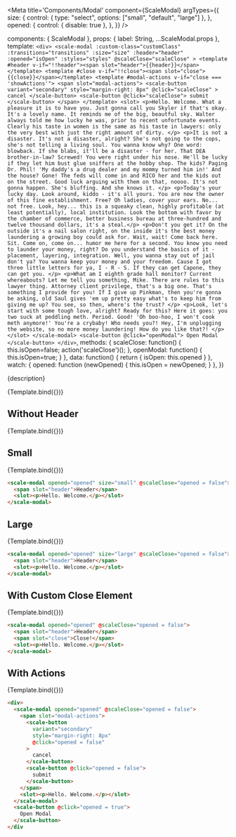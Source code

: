 
<Meta
  title='Components/Modal'
  component={ScaleModal}
  argTypes={{
    size: {
      control: {
        type: "select",
        options: ["small", "default", "large"]
      },
    },
    opened: {
      control: {
        disable: true
      },
    },
  }}
/>

  components: { ScaleModal },
  props: {
    label: String,
    ...ScaleModal.props
  },
  template: `
    <div>
      <scale-modal
        :custom-class="customClass"
        :transitions="transitions"
        :size="size"
        :header="header"
        :opened="isOpen"
        :styles="styles"
        @scaleClose="scaleClose"
      >
        <template #header v-if="!!header"><span slot="header">{{header}}</span></template>
        <template #close v-if="!!close"><span slot="close">{{close}}</span></template>
        <template #modal-actions v-if="close === 'showActions'">
          <span slot="modal-actions">
            <scale-button
              variant="secondary"
              style="margin-right: 8px"
              @click="scaleClose"
            >
              cancel
            </scale-button>
            <scale-button @click="scaleClose">
              submit
            </scale-button>
          </span>
        </template>
        <slot>
          <p>Hello. Welcome. What a pleasure it is to have you. Just gonna call you Skyler if that's okay. It's a lovely name. It reminds me of the big, beautful sky. Walter always told me how lucky he was, prior to recent unfortunate events. Clearly his taste in women is the same as his taste in lawyers: only the very best with just the right amount of dirty. </p>
          <p>It is not a disaster. It's not a disaster, alright? She's not going to the cops, she's not telling a living soul. You wanna know why? One word: blowback. If she blabs, it'll be a disaster - for her. That DEA brother-in-law? Screwed! You were right under his nose. He'll be lucky if they let him bust glue sniffers at the hobby shop. The kids? Paging Dr. Phil! 'My daddy's a drug dealer and my mommy turned him in!' And the house? Gone! The feds will come in and RICO her and the kids out on the street. Good luck arguing with them on that, noooo. It's not gonna happen. She's bluffing. And she knows it. </p>
          <p>Today's your lucky day. Look around, kiddo - it's all yours. You are now the owner of this fine establishment. Free? Oh ladies, cover your ears. No... not free. Look, hey... this is a squeaky clean, highly profitable (at least potentially), local institution. Look the bottom with favor by the chamber of commerce, better business bureau at three-hundred and twelve thousand dollars, it's a steal.</p>
          <p>Don't you get it? On the outside it's a nail salon right, on the inside it's the best money laundering a growing boy could ask for. Wait, wait! Come back here. Sit. Come on, come on... humor me here for a second. You know you need to launder your money, right? Do you understand the basics of it - placement, layering, integration. Well, you wanna stay out of jail don't ya? You wanna keep your money and your freedom. Cause I got three little letters for ya, I - R - S. If they can get Capone, they can get you. </p>
          <p>What am I eighth grade hall monitor? Current whereabouts? Let me tell you something, Mike. There are rules to this lawyer thing. Attorney client privilege, that's a big one. That's something I provide for you! If I give up Pinkman, then you're gonna be asking, old Saul gives 'em up pretty easy what's to keep him from giving me up? You see, so then, where's the trust? </p>
          <p>Look, let's start with some tough love, alright? Ready for this? Here it goes: you two suck at peddling meth. Period. Good! 'Oh boo-hoo, I won't cook meth anymore!' You're a crybaby! Who needs you?! Hey, I'm unplugging the website, so no more money laundering! How do you like that?! </p>
        </slot>
      </scale-modal>
      <scale-button @click="openModal">
        Open Modal
      </scale-button>
    </div>
  `,
   methods: {
     scaleClose: function() {
       this.isOpen=false;
       action('scaleClose')();
     },
     openModal: function() {
       this.isOpen=true;
     }
   },
   data: function() {
      return { isOpen: this.opened }
   },
   watch: {
     opened: function (newOpened) {
       this.isOpen = newOpened;
     }
   },
})

<Description>{description}</Description>

<Preview withSource="none">
  <Story
    name='Standard'
    args={{
      opened: false,
      header: 'Header',
    }}
  >
    {Template.bind({})}
  </Story>
</Preview>

<Props story='Standard' />


## Without Header

<Preview withSource="none">
  <Story
    name='Without Header'
    args={{
      opened: false,
    }}
  >
    {Template.bind({})}
  </Story>
</Preview>


## Small

<Preview withSource="none">
  <Story
    name='Small'
    args={{
      opened: false,
      header: 'Header',
      size: 'small'
    }}
  >
    {Template.bind({})}
  </Story>
</Preview>

```html
<scale-modal opened="opened" size="small" @scaleClose="opened = false">
  <span slot="header">Header</span>
  <slot><p>Hello. Welcome.</p></slot>
</scale-modal>
```


## Large

<Preview withSource="none">
  <Story
    name='Large'
    args={{
      opened: false,
      header: 'Header',
      size: 'large'
    }}
  >
    {Template.bind({})}
  </Story>
</Preview>

```html
<scale-modal opened="opened" size="large" @scaleClose="opened = false">
  <span slot="header">Header</span>
  <slot><p>Hello. Welcome.</p></slot>
</scale-modal>
```


## With Custom Close Element

<Preview withSource="none">
  <Story
    name='With Custom Close Element'
    args={{
      opened: false,
      header: 'Header',
      close: 'Close!',
    }}
  >
    {Template.bind({})}
  </Story>
</Preview>

```html
<scale-modal opened="opened" @scaleClose="opened = false">
  <span slot="header">Header</span>
  <span slot="close">Close!</span>
  <slot><p>Hello. Welcome.</p></slot>
</scale-modal>
```


## With Actions

<Preview withSource="none">
  <Story
    name='With Actions'
    args={{
      opened: false,
      header: 'Header',
      close: 'showActions',
    }}
  >
    {Template.bind({})}
  </Story>
</Preview>

```html
<div>
  <scale-modal opened="opened" @scaleClose="opened = false">
    <span slot="modal-actions">
      <scale-button
        variant="secondary"
        style="margin-right: 8px"
        @click="opened = false"
      >
        cancel
      </scale-button>
      <scale-button @click="opened = false">
        submit
      </scale-button>
    </span>
    <slot><p>Hello. Welcome.</p></slot>
  </scale-modal>
  <scale-button @click="opened = true">
    Open Modal
  </scale-button>
</div
```
